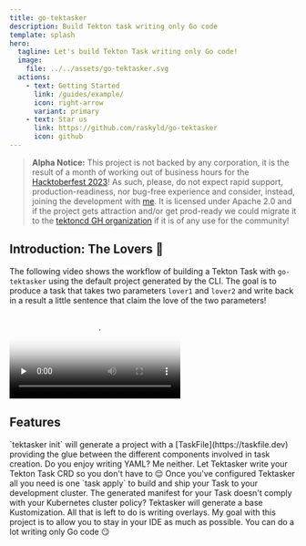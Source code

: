 ```yaml
---
title: go-tektasker
description: Build Tekton task writing only Go code
template: splash
hero:
  tagline: Let's build Tekton Task writing only Go code!
  image:
    file: ../../assets/go-tektasker.svg
  actions:
    - text: Getting Started
      link: /guides/example/
      icon: right-arrow
      variant: primary
    - text: Star us
      link: https://github.com/raskyld/go-tektasker
      icon: github
---
```



> **Alpha Notice:** This project is not backed by any corporation, it is the result of a month of working
> out of business hours for the [Hacktoberfest 2023][ho23]! As such, please, do not expect rapid support,
> production-readiness, nor bug-free experience and consider, instead, joining the development with [me][me-os].
> It is licensed under Apache 2.0 and if the project
> gets attraction and/or get prod-ready we could migrate it to the
> [tektoncd GH organization][tkcd-gh-org] if it is of any use for the community!

[tkcd-gh-org]: https://github.com/tektoncd
[ho23]: https://hacktoberfest.com
[me-os]: https://app.opensauced.pizza/user/raskyld/card

## Introduction: The Lovers 🦢

The following video shows the workflow of building a Tekton Task with `go-tektasker`
using the default project generated by the CLI. The goal is to produce a task that takes
two parameters `lover1` and `lover2` and write back in a result a little sentence that
claim the love of the two parameters!

<video poster={videoThumbnail.src} controls preload="none">
    <source src="/demo-alpha-go-tektasker.webm"/>
    <source src="/demo-alpha-go-tektasker.mp4"/>
</video>

## Features

<CardGrid stagger>
	<Card title="Task Development" icon="laptop">
		`tektasker init` will generate a project with a
        [TaskFile](https://taskfile.dev) providing the glue between
        the different components involved in task creation.
	</Card>
	<Card title="Manifest as a Service" icon="document">
		Do you enjoy writing YAML? Me neither. Let Tektasker
        write your Tekton Task CRD so you don't have to 😌
	</Card>
	<Card title="Fast dev workflow" icon="rocket">
		Once you've configured Tektasker all you need is one
        `task apply` to build and ship your Task to your development
        cluster.
	</Card>
	<Card title="Kustomize!" icon="add-document">
		The generated manifest for your Task doesn't comply with your
        Kubernetes cluster policy? Tektasker will generate a base
        Kustomization. All that is left to do is writing overlays.
	</Card>
    <Card title="Don't leave your IDE" icon="bars">
		My goal with this project is to allow you to stay in your IDE
        as much as possible. You can do a lot writing only Go code 😏
	</Card>
</CardGrid>
